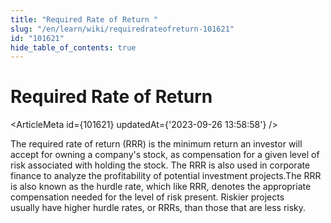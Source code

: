 ```yaml
---
title: "Required Rate of Return "
slug: "/en/learn/wiki/requiredrateofreturn-101621"
id: "101621"
hide_table_of_contents: true
---
```



# Required Rate of Return 

<ArticleMeta id={101621} updatedAt={'2023-09-26 13:58:58'} />
<div className='border-solid border-b border-t-0 my-4 border-[var(--ifm-color-gray-300)]' />

The required rate of return (RRR) is the minimum return an investor will accept for owning a company's stock, as compensation for a given level of risk associated with holding the stock. The RRR is also used in corporate finance to analyze the profitability of potential investment projects.The RRR is also known as the hurdle rate, which like RRR, denotes the appropriate compensation needed for the level of risk present. Riskier projects usually have higher hurdle rates, or RRRs, than those that are less risky.
